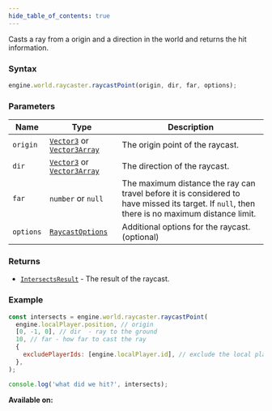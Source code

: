 ```yaml
---
hide_table_of_contents: true
---
```



Casts a ray from a origin and a direction in the world and returns the hit information.

### Syntax

```js
engine.world.raycaster.raycastPoint(origin, dir, far, options);
```

### Parameters

| Name      | Type                                                                         | Description                                                                                                                                    |
| --------- | ---------------------------------------------------------------------------- | ---------------------------------------------------------------------------------------------------------------------------------------------- |
| `origin`  | [`Vector3`](/sdk/types/Vector3) or [`Vector3Array`](/sdk/types/Vector3Array) | The origin point of the raycast.                                                                                                               |
| `dir`     | [`Vector3`](/sdk/types/Vector3) or [`Vector3Array`](/sdk/types/Vector3Array) | The direction of the raycast.                                                                                                                  |
| `far`     | `number` or `null`                                                           | The maximum distance the ray can travel before it is considered to have missed its target. If `null`, then there is no maximum distance limit. |
| `options` | [`RaycastOptions`](/sdk/types/RaycastOptions)                                | Additional options for the raycast. (optional)                                                                                                 |

### Returns

- [`IntersectsResult`](/sdk/types/IntersectsResult) - The result of the raycast.

### Example

```js
const intersects = engine.world.raycaster.raycastPoint(
  engine.localPlayer.position, // origin
  [0, -1, 0], // dir  - ray to the ground
  10, // far - how far to cast the ray
  {
    excludePlayerIds: [engine.localPlayer.id], // exclude the local player
  },
);

console.log('what did we hit?', intersects);
```

**Available on:** <ClientTag />
